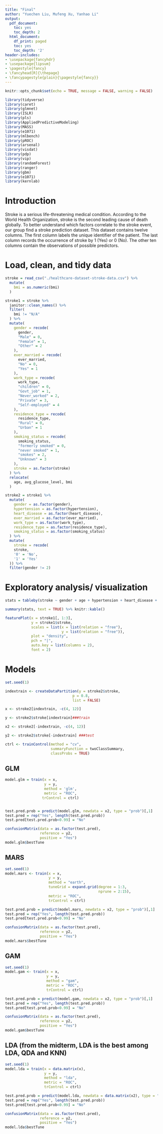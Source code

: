 ```yaml
---
title: "Final" 
author: "Yuechen Liu, Mufeng Xu, Yanhao Li"
output:
  pdf_document:
    toc: yes
    toc_depth: 2
  html_document:
    df_print: paged
    toc: yes
    toc_depth: '2'
header-includes:
- \usepackage{fancyhdr}
- \usepackage{lipsum}
- \pagestyle{fancy}
- \fancyhead[R]{\thepage}
- \fancypagestyle{plain}{\pagestyle{fancy}}
--- 
```


```r
knitr::opts_chunk$set(echo = TRUE, message = FALSE, warning = FALSE)
```


\newpage

```r
library(tidyverse)
library(caret)
library(glmnet)
library(ISLR)
library(pls)
library(AppliedPredictiveModeling)
library(MASS)
library(e1071)
library(mlbench)
library(pROC)
library(arsenal)
library(visdat)
library(pdp)
library(vip)
library(randomForest)
library(ranger)
library(gbm)
library(e1071)
library(kernlab)

```

# Introduction

Stroke is a serious life-threatening medical condition. According to the World Health Organization, stroke is the second leading cause of death globally. To better understand which factors correlate to the stroke event, our group find a stroke prediction dataset. This dataset contains twelve columns. The first column labels the unique identifier of the patient. The last column records the occurrence of stroke by 1 (Yes) or 0 (No). The other ten columns contain the observations of possible predictors.

# Load, clean, and tidy data

```r
stroke = read_csv("./healthcare-dataset-stroke-data.csv") %>% 
  mutate(
    bmi = as.numeric(bmi)
  )

stroke1 = stroke %>% 
  janitor::clean_names() %>% 
  filter(
    bmi != "N/A"
  ) %>% 
  mutate(
    gender = recode(
      gender,
      "Male" = 0,
      "Female" = 1,
      "Other" = 2
    ),
    ever_married = recode(
      ever_married,
      "No" = 0,
      "Yes" = 1
    ),
    work_type = recode(
      work_type,
      "children" = 0,
      "Govt_job" = 1,
      "Never_worked" = 2,
      "Private" = 3,
      "Self-employed" = 4
    ),
    residence_type = recode(
      residence_type,
      "Rural" = 0,
      "Urban" = 1
    ),
    smoking_status = recode(
      smoking_status,
      "formerly smoked" = 0,
      "never smoked" = 1,
      "smokes" = 2,
      "Unknown" = 3
    ),
    stroke = as.factor(stroke)
  ) %>% 
  relocate(
    age, avg_glucose_level, bmi
  )

stroke2 = stroke1 %>% 
  mutate(
    gender = as.factor(gender),
    hypertension = as.factor(hypertension),
    heart_disease = as.factor(heart_disease),
    ever_married = as.factor(ever_married),
    work_type = as.factor(work_type),
    residence_type = as.factor(residence_type),
    smoking_status = as.factor(smoking_status)
  ) %>% 
  mutate(
    stroke = recode(
    stroke,
    '0' = 'No',
    '1' = 'Yes'
  )) %>% 
  filter(gender != 2)
```

# Exploratory analysis/ visualization

```r
stats = tableby(stroke ~ gender + age + hypertension + heart_disease + ever_married + work_type + Residence_type + avg_glucose_level + bmi + smoking_status, data = stroke)

summary(stats, text = TRUE) %>% knitr::kable()

featurePlot(x = stroke1[, 1:3], 
            y = stroke1$stroke,
            scales = list(x = list(relation = "free"), 
                          y = list(relation = "free")),
            plot = "density",
            pch = "|", 
            auto.key = list(columns = 2),
            font = 2)
```

# Models

```r
set.seed(1)

indextrain <- createDataPartition(y = stroke2$stroke,
                               p = 0.8,
                               list = FALSE)

x <- stroke2[indextrain, -c(4, 12)]

y <- stroke2$stroke[indextrain]###train

x2 <- stroke2[-indextrain, -c(4, 12)]

y2 <- stroke2$stroke[-indextrain] ###test

ctrl <- trainControl(method = "cv",
                     summaryFunction = twoClassSummary,
                     classProbs = TRUE)


```

## GLM
```r
model.glm = train(x = x,
                  y = y,
                  method = 'glm',
                  metric = "ROC",
                 trControl = ctrl)


test.pred.prob = predict(model.glm, newdata = x2, type = "prob")[,1]
test.pred = rep("Yes", length(test.pred.prob))
test.pred[test.pred.prob<0.99] = "No"

confusionMatrix(data = as.factor(test.pred),
                reference = y2,
                positive = "Yes")
model.glm$bestTune

```

## MARS

```r
set.seed(1)
model.mars <- train(x = x,
                    y = y,
                    method = "earth",
                    tuneGrid = expand.grid(degree = 1:3, 
                                           nprune = 2:15),
                    metric = "ROC",
                    trControl = ctrl)

test.pred.prob = predict(model.mars, newdata = x2, type = "prob")[,1]
test.pred = rep("Yes", length(test.pred.prob))
test.pred[test.pred.prob<0.99] = "No"

confusionMatrix(data = as.factor(test.pred),
                reference = y2,
                positive = "Yes")
model.mars$bestTune

```


## GAM
```r
set.seed(1)
model.gam <- train(x = x,
                   y = y,
                   method = "gam",
                   metric = "ROC",
                   trControl = ctrl)

test.pred.prob = predict(model.gam, newdata = x2, type = "prob")[,1]
test.pred = rep("Yes", length(test.pred.prob))
test.pred[test.pred.prob<0.99] = "No"

confusionMatrix(data = as.factor(test.pred),
                reference = y2,
                positive = "Yes")
model.gam$bestTune

```

## LDA (from the midterm, LDA is the best among LDA, QDA and KNN)

```r
set.seed(1)
model.lda = train(x = data.matrix(x),
                  y = y,
                  method = "lda",
                  metric = "ROC",
                  trControl = ctrl)

test.pred.prob = predict(model.lda, newdata = data.matrix(x2), type = "prob")[,1]
test.pred = rep("Yes", length(test.pred.prob))
test.pred[test.pred.prob<0.99] = "No"

confusionMatrix(data = as.factor(test.pred),
                reference = y2,
                positive = "Yes")
model.lda$bestTune

```


```r


```


```r


```

```r


```

```r


```













